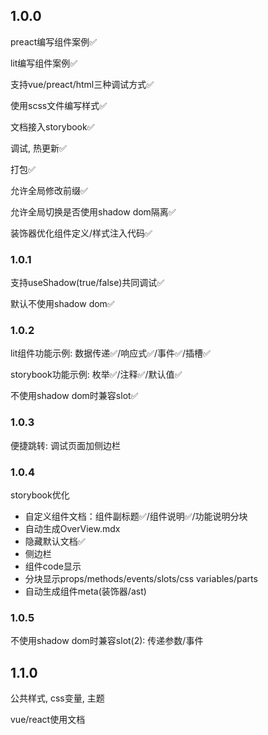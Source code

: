 ## 1.0.0

preact编写组件案例✅

lit编写组件案例✅

支持vue/preact/html三种调试方式✅

使用scss文件编写样式✅

文档接入storybook✅

调试, 热更新✅

打包✅

允许全局修改前缀✅

允许全局切换是否使用shadow dom隔离✅

装饰器优化组件定义/样式注入代码✅

### 1.0.1

支持useShadow(true/false)共同调试✅

默认不使用shadow dom✅

### 1.0.2

lit组件功能示例: 数据传递✅/响应式✅/事件✅/插槽✅

storybook功能示例: 枚举✅/注释✅/默认值✅

不使用shadow dom时兼容slot✅

### 1.0.3

便捷跳转: 调试页面加侧边栏

### 1.0.4

storybook优化
- 自定义组件文档：组件副标题✅/组件说明✅/功能说明分块
- 自动生成OverView.mdx
- 隐藏默认文档✅
- 侧边栏
- 组件code显示
- 分块显示props/methods/events/slots/css variables/parts
- 自动生成组件meta(装饰器/ast)

### 1.0.5

不使用shadow dom时兼容slot(2): 传递参数/事件

## 1.1.0

公共样式, css变量, 主题

vue/react使用文档

